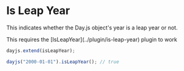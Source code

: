 
# Is Leap Year

This indicates whether the Day.js object's year is a leap year or not.

<Callout>
  This requires the [IsLeapYear](../plugin/is-leap-year) plugin to work
</Callout>

```js
dayjs.extend(isLeapYear);

dayjs("2000-01-01").isLeapYear(); // true
```
